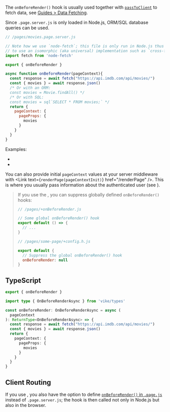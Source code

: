 
The `onBeforeRender()` hook is usually used together with [`passToClient`](/passToClient) to fetch data, see [Guides > Data Fetching](/data-fetching).

Since `.page.server.js` is only loaded in Node.js, ORM/SQL database queries can be used.

```js
// /pages/movies.page.server.js

// Note how we use `node-fetch`; this file is only run in Node.js thus we don't need
// to use an isomorphic (aka universal) implementation such as `cross-fetch`.
import fetch from 'node-fetch'

export { onBeforeRender }

async function onBeforeRender(pageContext){
  const response = await fetch("https://api.imdb.com/api/movies/")
  const { movies } = await response.json()
  /* Or with an ORM:
  const movies = Movie.findAll() */
  /* Or with SQL:
  const movies = sql`SELECT * FROM movies;` */
  return {
    pageContext: {
      pageProps: {
        movies
      }
    }
  }
}
```

Examples:
- <Link href='/examples/react-full/pages/star-wars/index/index.page.server.ts' />
- <Link href='/examples/vue-full/pages/star-wars/index/index.page.server.ts' />

You can also provide initial `pageContext` values at your server middleware with <Link text={<code>renderPage(pageContextInit)</code>} href="/renderPage" />.
This is where you usually pass information about the authenticated user
(see <Link href="/auth" />).

> If you use the <Link text="V1 design" href="/migration/v1-design" />, you can suppress globally defined `onBeforeRender()` hooks:
> ```js
> // /pages/+onBeforeRender.js
>
> // Some global onBeforeRender() hook
> export default () => {
>   // ...
> }
> ```
> ```js
> // /pages/some-page/+config.h.js
>
> export default {
>   // Suppress the global onBeforeRender() hook
>   onBeforeRender: null
> }
> ```


## TypeScript

```ts
export { onBeforeRender }

import type { OnBeforeRenderAsync } from 'vike/types'

const onBeforeRender: OnBeforeRenderAsync = async (
  pageContext
): ReturnType<OnBeforeRenderAsync> => {
  const response = await fetch("https://api.imdb.com/api/movies/")
  const { movies } = await response.json()
  return {
    pageContext: {
      pageProps: {
        movies
      }
    }
  }
}
```

<HookTypeScriptHints
  hookTypeName="OnBeforeRenderAsync"
  wrongDefinition="const onBeforeRender: OnBeforeRenderAsync = async (pageContext) => {"
/>


## Client Routing

If you use <Link href="/clientRouting" noBreadcrumb />,
you also have the option to define [`onBeforeRender()` in `.page.js`](/onBeforeRender-isomorphic) instead of `.page.server.js`;
the hook is then called not only in Node.js but also in the browser.
